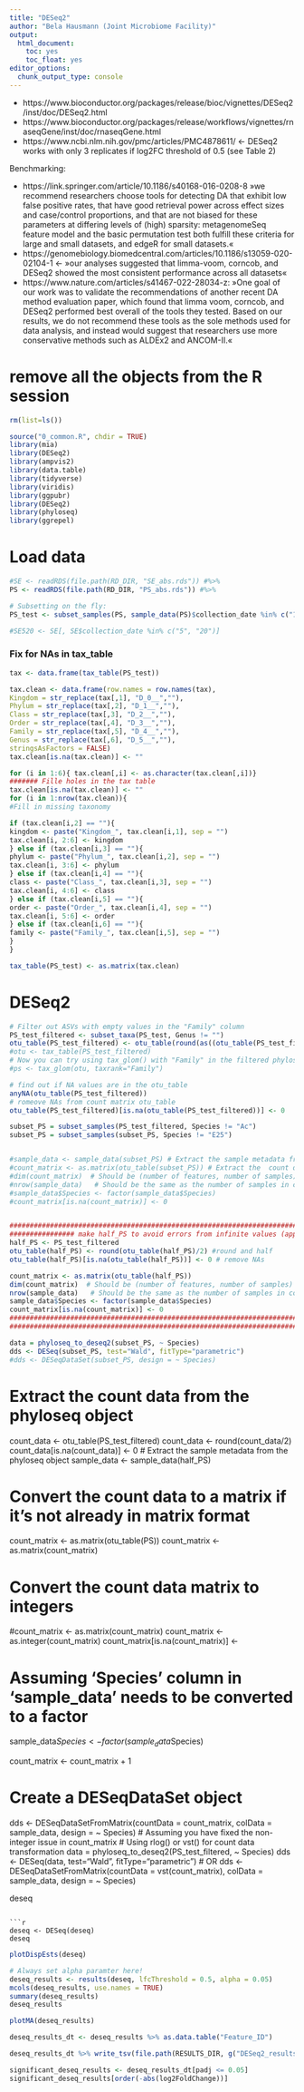 ```yaml
---
title: "DESeq2"
author: "Bela Hausmann (Joint Microbiome Facility)"
output: 
  html_document: 
    toc: yes
    toc_float: yes
editor_options: 
  chunk_output_type: console
---
```



* https://www.bioconductor.org/packages/release/bioc/vignettes/DESeq2/inst/doc/DESeq2.html
* https://www.bioconductor.org/packages/release/workflows/vignettes/rnaseqGene/inst/doc/rnaseqGene.html
* https://www.ncbi.nlm.nih.gov/pmc/articles/PMC4878611/ <- DESeq2 works with only 3 replicates if log2FC threshold of 0.5 (see Table 2)

Benchmarking:

* https://link.springer.com/article/10.1186/s40168-016-0208-8 »we recommend researchers choose tools for detecting DA that exhibit low false positive rates, that have good retrieval power across effect sizes and case/control proportions, and that are not biased for these parameters at differing levels of (high) sparsity: metagenomeSeq feature model and the basic permutation test both fulfill these criteria for large and small datasets, and edgeR for small datasets.«
* https://genomebiology.biomedcentral.com/articles/10.1186/s13059-020-02104-1 <- »our analyses suggested that limma-voom, corncob, and DESeq2 showed the most consistent performance across all datasets«
* https://www.nature.com/articles/s41467-022-28034-z: »One goal of our work was to validate the recommendations of another recent DA method evaluation paper, which found that limma voom, corncob, and DESeq2 performed best overall of the tools they tested.  Based on our results, we do not recommend these tools as the sole methods used for data analysis, and instead would suggest that researchers use more conservative methods such as ALDEx2 and ANCOM-II.«

# remove all the objects from the R session
```r
rm(list=ls())
```

```r
source("0_common.R", chdir = TRUE)
library(mia)
library(DESeq2)
library(ampvis2)
library(data.table)
library(tidyverse)
library(viridis)
library(ggpubr)
library(DESeq2)
library(phyloseq)
library(ggrepel) 
```


# Load data

```r
#SE <- readRDS(file.path(RD_DIR, "SE_abs.rds")) #%>%
PS <- readRDS(file.path(RD_DIR, "PS_abs.rds")) #%>%
```
```r
# Subsetting on the fly:
PS_test <- subset_samples(PS, sample_data(PS)$collection_date %in% c("11"))

#SE520 <- SE[, SE$collection_date %in% c("5", "20")]

```




### Fix for NAs in tax_table
```r
tax <- data.frame(tax_table(PS_test))

tax.clean <- data.frame(row.names = row.names(tax),
Kingdom = str_replace(tax[,1], "D_0__",""),
Phylum = str_replace(tax[,2], "D_1__",""),
Class = str_replace(tax[,3], "D_2__",""),
Order = str_replace(tax[,4], "D_3__",""),
Family = str_replace(tax[,5], "D_4__",""),
Genus = str_replace(tax[,6], "D_5__",""),
stringsAsFactors = FALSE)
tax.clean[is.na(tax.clean)] <- ""

for (i in 1:6){ tax.clean[,i] <- as.character(tax.clean[,i])}
####### Fille holes in the tax table
tax.clean[is.na(tax.clean)] <- ""
for (i in 1:nrow(tax.clean)){
#Fill in missing taxonomy

if (tax.clean[i,2] == ""){
kingdom <- paste("Kingdom_", tax.clean[i,1], sep = "")
tax.clean[i, 2:6] <- kingdom
} else if (tax.clean[i,3] == ""){
phylum <- paste("Phylum_", tax.clean[i,2], sep = "")
tax.clean[i, 3:6] <- phylum
} else if (tax.clean[i,4] == ""){
class <- paste("Class_", tax.clean[i,3], sep = "")
tax.clean[i, 4:6] <- class
} else if (tax.clean[i,5] == ""){
order <- paste("Order_", tax.clean[i,4], sep = "")
tax.clean[i, 5:6] <- order
} else if (tax.clean[i,6] == ""){
family <- paste("Family_", tax.clean[i,5], sep = "")
} 
}

tax_table(PS_test) <- as.matrix(tax.clean)
```



# DESeq2

```r
# Filter out ASVs with empty values in the "Family" column
PS_test_filtered <- subset_taxa(PS_test, Genus != "")
otu_table(PS_test_filtered) <- otu_table(round(as((otu_table(PS_test_filtered)), "matrix")), taxa_are_rows(PS_test_filtered))
#otu <- tax_table(PS_test_filtered)
# Now you can try using tax_glom() with "Family" in the filtered phyloseq object
#ps <- tax_glom(otu, taxrank="Family")

# find out if NA values are in the otu_table
anyNA(otu_table(PS_test_filtered))
# romeove NAs from count matrix otu_table
otu_table(PS_test_filtered)[is.na(otu_table(PS_test_filtered))] <- 0

subset_PS = subset_samples(PS_test_filtered, Species != "Ac") 
subset_PS = subset_samples(subset_PS, Species != "E25") 


#sample_data <- sample_data(subset_PS) # Extract the sample metadata from the phyloseq object
#count_matrix <- as.matrix(otu_table(subset_PS)) # Extract the  count data from the phyloseq object
#dim(count_matrix)  # Should be (number of features, number of samples)
#nrow(sample_data)   # Should be the same as the number of samples in count_matrix
#sample_data$Species <- factor(sample_data$Species)
#count_matrix[is.na(count_matrix)] <- 0


########################################################################################################################
################ make half_PS to avoid errors from infinite values (apparently that should help)########################
half_PS <- PS_test_filtered
otu_table(half_PS) <- round(otu_table(half_PS)/2) #round and half
otu_table(half_PS)[is.na(otu_table(half_PS))] <- 0 # remove NAs

count_matrix <- as.matrix(otu_table(half_PS))
dim(count_matrix)  # Should be (number of features, number of samples)
nrow(sample_data)   # Should be the same as the number of samples in count_matrix
sample_data$Species <- factor(sample_data$Species)
count_matrix[is.na(count_matrix)] <- 0
########################################################################################################################
########################################################################################################################

data = phyloseq_to_deseq2(subset_PS, ~ Species)
dds <- DESeq(subset_PS, test="Wald", fitType="parametric")
#dds <- DESeqDataSet(subset_PS, design = ~ Species)

```
























# Extract the count data from the phyloseq object
count_data <- otu_table(PS_test_filtered)
count_data <- round(count_data/2)
count_data[is.na(count_data)] <- 0
# Extract the sample metadata from the phyloseq object
sample_data <- sample_data(half_PS)

# Convert the count data to a matrix if it's not already in matrix format
count_matrix <- as.matrix(otu_table(PS))
count_matrix <- as.matrix(count_matrix)

# Convert the count data matrix to integers
#count_matrix <- as.matrix(count_matrix)
count_matrix <- as.integer(count_matrix)
count_matrix[is.na(count_matrix)] <- 

# Assuming 'Species' column in 'sample_data' needs to be converted to a factor
sample_data$Species <- factor(sample_data$Species)

count_matrix <- count_matrix + 1

# Create a DESeqDataSet object
dds <- DESeqDataSetFromMatrix(countData = count_matrix, colData = sample_data, design = ~ Species)
# Assuming you have fixed the non-integer issue in count_matrix
# Using rlog() or vst() for count data transformation
data = phyloseq_to_deseq2(PS_test_filtered, ~ Species)
dds <- DESeq(data, test="Wald", fitType="parametric")
# OR
dds <- DESeqDataSetFromMatrix(countData = vst(count_matrix), colData = sample_data, design = ~ Species)


deseq
```

```r
deseq <- DESeq(deseq)
deseq
```

```r
plotDispEsts(deseq)
```

```r
# Always set alpha paramter here!
deseq_results <- results(deseq, lfcThreshold = 0.5, alpha = 0.05)
mcols(deseq_results, use.names = TRUE)
summary(deseq_results)
deseq_results
```

```r
plotMA(deseq_results)
```

```r
deseq_results_dt <- deseq_results %>% as.data.table("Feature_ID")
```

```r
deseq_results_dt %>% write_tsv(file.path(RESULTS_DIR, g("DESeq2_results.tsv")))
```

```r
significant_deseq_results <- deseq_results_dt[padj <= 0.05]
significant_deseq_results[order(-abs(log2FoldChange))]
```
